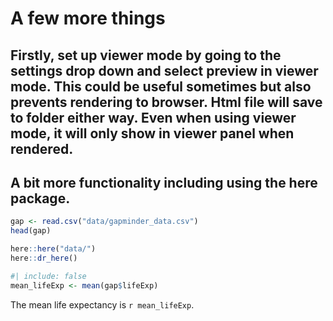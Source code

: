 # A few more things

## Firstly, set up viewer mode by going to the settings drop down and select preview in viewer mode. This could be useful sometimes but also prevents rendering to browser. Html file will save to folder either way. Even when using viewer mode, it will only show in viewer panel when rendered.

## A bit more functionality including using the here package.

```r
gap <- read.csv("data/gapminder_data.csv")
head(gap)
```

```r
here::here("data/")
here::dr_here()
```

```r
#| include: false
mean_lifeExp <- mean(gap$lifeExp)
```

The mean life expectancy is `r mean_lifeExp`.

